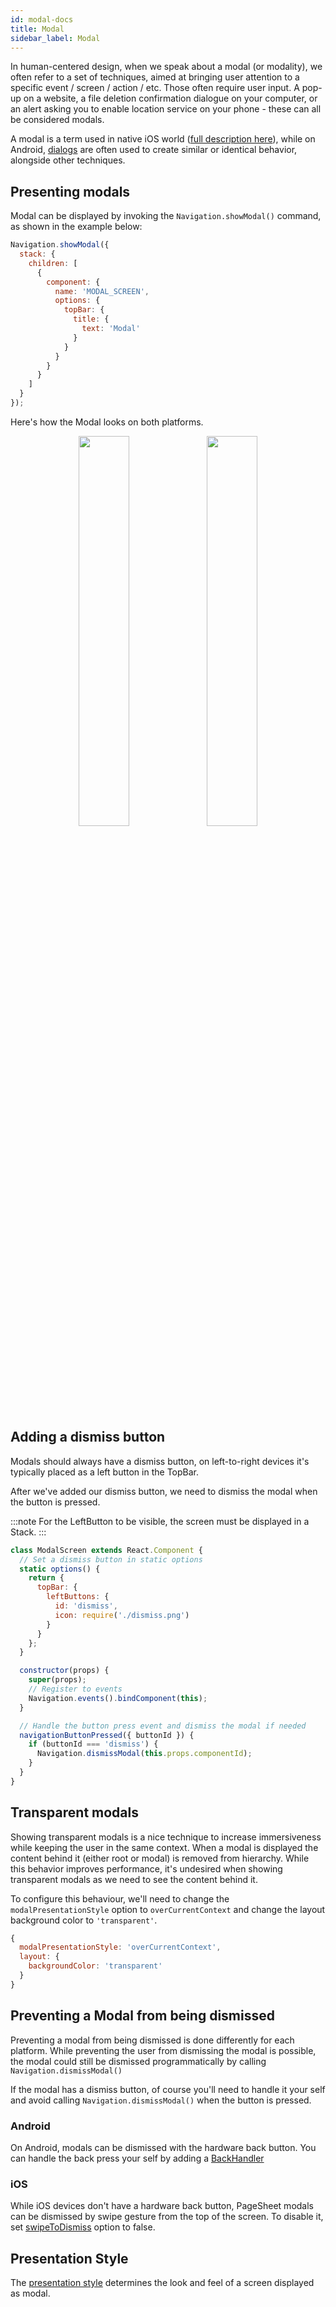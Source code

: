 ```yaml
---
id: modal-docs
title: Modal
sidebar_label: Modal
---
```



In human-centered design, when we speak about a modal (or modality), we often refer to a set of techniques, aimed at bringing user attention to a specific event / screen / action / etc. Those often require user input. A pop-up on a website, a file deletion confirmation dialogue on your computer, or an alert asking you to enable location service on your phone - these can all be considered modals.

A modal is a term used in native iOS world ([full description here](https://developer.apple.com/design/human-interface-guidelines/ios/app-architecture/modality/)), while on Android, [dialogs](https://developer.android.com/guide/topics/ui/dialogs) are often used to create similar or identical behavior, alongside other techniques.

## Presenting modals
Modal can be displayed by invoking the `Navigation.showModal()` command, as shown in the example below:

```js
Navigation.showModal({
  stack: {
    children: [
      {
        component: {
          name: 'MODAL_SCREEN',
          options: {
            topBar: {
              title: {
                text: 'Modal'
              }
            }
          }
        }
      }
    ]
  }
});
```

Here's how the Modal looks on both platforms.

<center>
<Tabs
  defaultValue="ios"
  values={[
    { label: 'iOS', value: 'ios', },
    { label: 'Android', value: 'android', }
  ]}>
  <TabItem value="ios">
    <img width="40%"  src={useBaseUrl('img/modal_ios.gif')} />
  </TabItem>
  <TabItem value="android">
    <img width="40%" src={useBaseUrl('img/modal_android.gif')} />
  </TabItem>
</Tabs>
</center>

## Adding a dismiss button
Modals should always have a dismiss button, on left-to-right devices it's typically placed as a left button in the TopBar.

After we've added our dismiss button, we need to dismiss the modal when the button is pressed.

:::note
For the LeftButton to be visible, the screen must be displayed in a Stack.
:::

```js
class ModalScreen extends React.Component {
  // Set a dismiss button in static options
  static options() {
    return {
      topBar: {
        leftButtons: {
          id: 'dismiss',
          icon: require('./dismiss.png')
        }
      }
    };
  }

  constructor(props) {
    super(props);
    // Register to events
    Navigation.events().bindComponent(this);
  }

  // Handle the button press event and dismiss the modal if needed
  navigationButtonPressed({ buttonId }) {
    if (buttonId === 'dismiss') {
      Navigation.dismissModal(this.props.componentId);
    }
  }
}
```

## Transparent modals
Showing transparent modals is a nice technique to increase immersiveness while keeping the user in the same context.
When a modal is displayed the content behind it (either root or modal) is removed from hierarchy. While this behavior improves performance, it's undesired when
showing transparent modals as we need to see the content behind it.

To configure this behaviour, we'll need to change the `modalPresentationStyle` option to `overCurrentContext` and change the layout background color to `'transparent'`.

```js
{
  modalPresentationStyle: 'overCurrentContext',
  layout: {
    backgroundColor: 'transparent'
  }
}
```

## Preventing a Modal from being dismissed
Preventing a modal from being dismissed is done differently for each platform. While preventing the user from dismissing the modal is possible,
the modal could still be dismissed programmatically by calling `Navigation.dismissModal()`

If the modal has a dismiss button, of course you'll need to handle it your self and avoid calling `Navigation.dismissModal()`
when the button is pressed.

### Android
On Android, modals can be dismissed with the hardware back button. You can handle the back press your self by
adding a [BackHandler](https://facebook.github.io/react-native/docs/backhandler)

### iOS
While iOS devices don't have a hardware back button, PageSheet modals can be dismissed by swipe gesture
from the top of the screen. To disable it, set [swipeToDismiss]() option to false.

## Presentation Style

The [presentation style](options-root#modalpresentationstyle) determines the look and feel of a screen displayed as modal.